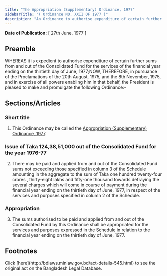 ```yaml
---
title: "The Appropriation (Supplementary) Ordinance, 1977"
sidebarTitle: "( Ordinance NO. XXII OF 1977 )"
description: "An Ordinance to authorise expenditure of certain further sums from and out of the Consolidated Fund for the services of the financial year ending on the thirtieth day of June, 1977."
---
```


**Date of Publication:** [ 27th June, 1977 ]

## Preamble

WHEREAS it is expedient to authorise expenditure of certain further sums from and out of the Consolidated Fund for the services of the financial year ending on the thirtieth day of June, 1977;NOW, THEREFORE, in pursuance of the Proclamations of the 20th August, 1975, and the 8th November, 1975, and in exercise of all powers enabling him in that behalf, the President is pleased to make and promulgate the following Ordinance:-

## Sections/Articles

### Short title

1. This Ordinance may be called the [Appropriation (Supplementary) Ordinance, 1977](/laws/volume-20/act-545 "Appropriation (Supplementary) Ordinance, 1977").

### Issue of Taka 124,38,51,000 out of the Consolidated Fund for the year 1976-77

2. There may be paid and applied from and out of the Consolidated Fund sums not exceeding those specified in column 3 of the Schedule amounting in the aggregate to the sum of Taka one hundred twenty-four crores , thirty-eight lakhs and fifty-one thousand towards defraying the several charges which will come in course of payment during the financial year ending on the thirtieth day of June, 1977, in respect of the services and purposes specified in column 2 of the Schedule.

### Appropriation

3. The sums authorised to be paid and applied from and out of the Consolidated Fund by this Ordinance shall be appropriated for the services and purposes expressed in the Schedule in relation to the financial year ending on the thirtieth day of June, 1977.

## Footnotes

<Note>
  Click [here](http://bdlaws.minlaw.gov.bd/act-details-545.html) to see the original act on the Bangladesh Legal Database.
</Note>
